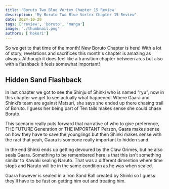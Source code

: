 ```yaml
---
title: 'Boruto Two Blue Vortex Chapter 15 Review'
description: 'My Boruto Two Blue Vortex Chapter 15 Review'
date: 2024-10-20
tags: ['review', 'boruto', 'manga']
image: './thumbnail.png'
authors: ['hokori']
---
```


So we get to that time of the month! New Boruto Chapter is here! With a lot of story, revelations and sacrifices this month's chapter is amazing as always. Although it does feel like a transition chapter between arcs but also with a flashback it feels somewhat important!

## Hidden Sand Flashback

In last chapter we got to see the Shinju of Shinki who is named “ryu”, now in this chapter we get to see actually what happened. Where Gaara and Shinki’s team are against Matsuri, she says she ended up there chasing trail of Boruto. I guess her being part of Ten tails makes sense she could chase Boruto.

This scenario really puts forward that narrative of who to give preference, THE FUTURE Generation or THE IMPORTANT Person, Gaara makes sense on how they have to save the younglings but then Shinki makes sense with the ract that yeah, Gaara is someone really important to hidden sand.

In the end Shinki ends up getting devoured by the Claw Grimes, but he also seals Gaara. Something to be remembered here is that this isn't something similar to Kawaki sealing Naruto. That was a different dimention where time stops and Naruto will be in the same condition as he was when sealed.

Gaara however is sealed in a Iron Sand Ball created by Shinki so I guess they'll have to be fast on getting him out and treating him.

